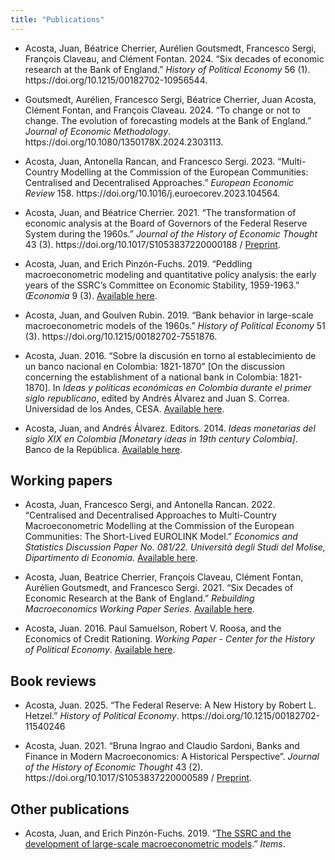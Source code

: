 ```yaml
---
title: "Publications"
---
```


- Acosta, Juan, Béatrice Cherrier, Aurélien Goutsmedt, Francesco Sergi, François Claveau, and Clément Fontan. 2024. "Six decades of economic research at the Bank of England." *History of Political Economy* 56 (1). https://doi.org/10.1215/00182702-10956544.

- Goutsmedt, Aurélien, Francesco Sergi, Béatrice Cherrier, Juan Acosta, Clément Fontan, and François Claveau. 2024. "To change or not to change. The evolution of forecasting models at the Bank of England." *Journal of Economic Methodology*. https://doi.org/10.1080/1350178X.2024.2303113.

- Acosta, Juan, Antonella Rancan, and Francesco Sergi. 2023. "Multi-Country Modelling at the Commission of the European Communities: Centralised and Decentralised Approaches." *European Economic Review* 158. https://doi.org/10.1016/j.euroecorev.2023.104564.

- Acosta, Juan, and Béatrice Cherrier. 2021. "The transformation of economic analysis at the Board of Governors of the Federal Reserve System during the 1960s." *Journal of the History of Economic Thought* 43 (3). https://doi.org/10.1017/S1053837220000188 / [Preprint](https://osf.io/4zujh/).

- Acosta, Juan, and Erich Pinzón-Fuchs. 2019. "Peddling macroeconometric modeling and quantitative policy analysis: the early years of the SSRC's Committee on Economic Stability, 1959-1963." *Œconomia* 9 (3). [Available here](https://journals.openedition.org/oeconomia/6603).

- Acosta, Juan, and Goulven Rubin. 2019. "Bank behavior in large-scale macroeconometric models of the 1960s." *History of Political Economy* 51 (3). https://doi.org/10.1215/00182702-7551876.

- Acosta, Juan. 2016. “Sobre la discusión en torno al establecimiento de un banco nacional en Colombia: 1821-1870” [On the discussion concerning the establishment of a national bank in Colombia: 1821-1870]. In *Ideas y políticas económicas en Colombia durante el primer siglo republicano*, edited by Andrés Álvarez and Juan S. Correa. Universidad de los Andes, CESA. [Available here](https://www.dropbox.com/s/fgkqtldy60anp9i/Acosta%20%282016%29%20Sobre%20la%20discusi%C3%B3n%20en%20torno%20al%20establecimiento%20de%20un%20banco%20nacional%20en%20Colombia%2C%201821-1870.pdf?dl=0).

- Acosta, Juan, and Andrés Álvarez. Editors. 2014. *Ideas monetarias del siglo XIX en Colombia [Monetary ideas in 19th century Colombia]*. Banco de la República. [Available here](https://babel.banrepcultural.org/digital/collection/p17054coll18/id/327).

## Working papers
- Acosta, Juan, Francesco Sergi, and Antonella Rancan. 2022. "Centralised and Decentralised Approaches to Multi-Country Macroeconometric Modelling at the Commission of the European Communities: The Short-Lived EUROLINK Model." *Economics and Statistics Discussion Paper No. 081/22. Università degli Studi del Molise, Dipartimento di Economia*. [Available here](https://ideas.repec.org/p/mol/ecsdps/esdp22081.html).

- Acosta, Juan, Beatrice Cherrier, François Claveau, Clément Fontan, Aurélien Goutsmedt, and Francesco Sergi. 2021. “Six Decades of Economic Research at the Bank of England.” *Rebuilding Macroeconomics Working Paper Series*. [Available here]( https://www.rebuildingmacroeconomics.ac.uk/academia-policy-pipeline).

- Acosta, Juan. 2016. Paul Samuelson, Robert V. Roosa, and the Economics of Credit Rationing. *Working Paper - Center for the History of Political Economy*. [Available here](https://papers.ssrn.com/sol3/papers.cfm?abstract_id=2870684).


## Book reviews
- Acosta, Juan. 2025. “The Federal Reserve: A New History by Robert L. Hetzel.” *History of Political Economy*. https://doi.org/10.1215/00182702-11540246

- Acosta, Juan. 2021. "Bruna Ingrao and Claudio Sardoni, Banks and Finance in Modern Macroeconomics: A Historical Perspective". *Journal of the History of Economic Thought* 43 (2). https://doi.org/10.1017/S1053837220000589 / [Preprint](https://osf.io/kfxhy/).


## Other publications
- Acosta, Juan, and Erich Pinzón-Fuchs. 2019. "[The SSRC and the development of large-scale macroeconometric models](https://items.ssrc.org/insights/the-ssrc-and-the-development-of-large-scale-macroeconometric-models/)." *Items*.